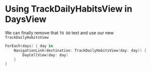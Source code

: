 # Using TrackDailyHabitsView in DaysView

We can finally remove that `TO DO` text and use our new `TrackDailyHabitsView`

```swift title='/UI/DaysView.swift'
ForEach(days) { day in
    NavigationLink(destination: TrackDailyHabitsView(day: day)) {
        DayCellView(day: day)
    }
}
```